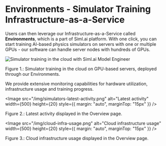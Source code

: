 
# Environments - Simulator Training Infrastructure-as-a-Service

Users can then leverage our Infrastructure-as-a-Service called **Environments**, which is a part of Siml.ai platform. 
With one click, you can start training AI-based physics simulators on servers with one or multiple GPUs - our 
software can handle server nodes with hundreds of GPUs.

![Simulator training in the cloud with Siml.ai Model Engineer](/img/environment-detail-page.png)
<figcaption style={{ textAlign: "center", fontSize: "0.7rem", marginBottom: "1rem" }}>
    Figure 1.: Simulator training in the cloud on GPU-based servers, deployed through our Environments.
</figcaption>

We provide extensive monitoring capabilities for hardware utilization, infrastructure usage and training progress.

<Image
    src="/img/simulators-latest-activity.png"
    alt="Latest activity"
    width={500}
    height={20}
    style={{ margin: "auto", marginTop: "15px" }}
/>
<figcaption style={{ textAlign: "center", fontSize: "0.7rem", marginBottom: "1rem" }}>
    Figure 2.: Latest activity displayed in the Overview page.
</figcaption>

<Image
    src="/img/cloud-infra-usage.png"
    alt="Cloud infrastructure usage"
    width={500}
    height={20}
    style={{ margin: "auto", marginTop: "15px" }}
/>
<figcaption style={{ textAlign: "center", fontSize: "0.7rem", marginBottom: "1rem" }}>
    Figure 3.: Cloud infrastructure usage displayed in the Overview page.
</figcaption>